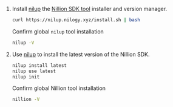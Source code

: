 1. Install [nilup](/nilup) the [Nillion SDK tool](/nillion-sdk-and-tools#nillion-sdk-tools) installer and version manager.

   ```bash
   curl https://nilup.nilogy.xyz/install.sh | bash
   ```

   Confirm global `nilup` tool installation

   ```bash
   nilup -V
   ```

2. Use [nilup](/nilup) to install the latest version of the Nillion SDK.

   ```bash
   nilup install latest
   nilup use latest
   nilup init
   ```

   Confirm global Nillion tool installation

   ```bash
   nillion -V
   ```
